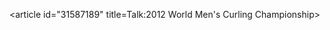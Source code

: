 <article id="31587189" title=Talk:2012 World Men's Curling Championship>
	<talkpage id="31587189" title="Talk:2012 World Men's Curling Championship">
{{WikiProject Curling|class=start|importance=high}}
	</talkpage>
</article>